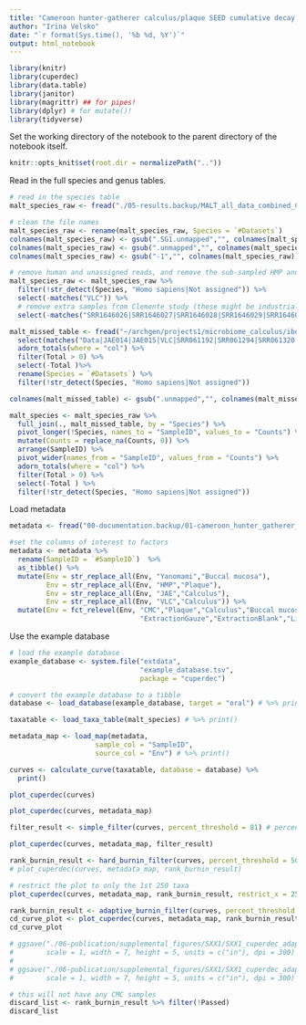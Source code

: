 ```yaml
---
title: "Cameroon hunter-gatherer calculus/plaque SEED cumulative decay curves"
author: "Irina Velsko"
date: "`r format(Sys.time(), '%b %d, %Y')`"
output: html_notebook
---
```


```r
library(knitr)
library(cuperdec)
library(data.table)
library(janitor)
library(magrittr) ## for pipes!
library(dplyr) # for mutate()!
library(tidyverse)
```

Set the working directory of the notebook to the parent directory of the 
notebook itself.  

```r
knitr::opts_knit$set(root.dir = normalizePath(".."))
```

Read in the full species and genus tables.
```r
# read in the species table
malt_species_raw <- fread("./05-results.backup/MALT_all_data_combined_Comparison_species_names.tsv")

# clean the file names
malt_species_raw <- rename(malt_species_raw, Species = `#Datasets`)
colnames(malt_species_raw) <- gsub(".SG1.unmapped","", colnames(malt_species_raw))
colnames(malt_species_raw) <- gsub(".unmapped","", colnames(malt_species_raw))
colnames(malt_species_raw) <- gsub("-1","", colnames(malt_species_raw))

# remove human and unassigned reads, and remove the sub-sampled HMP and JAE samples
malt_species_raw <- malt_species_raw %>% 
  filter(!str_detect(Species, "Homo sapiens|Not assigned")) %>%
  select(-matches("VLC")) %>%
  # remove extra samples from Clemente study (these might be industrial samples) 
  select(-matches("SRR1646026|SRR1646027|SRR1646028|SRR1646029|SRR1646034|SRR1646035|SRR1646036|SRR1646037"))

```

```r

malt_missed_table <- fread("~/archgen/projects1/microbiome_calculus/iberian/05-results.backup/Iberian_samples-controls_comparison_species.txt") %>%
  select(matches("Data|JAE014|JAE015|VLC|SRR061192|SRR061294|SRR061320|SRR061365|SRR061562|SRR062083|SRR062298|SRR062299|SRR063517|SRR1804664|SRR1804823|SRR512767|SRR513165|SRR513768|SRR513775|SRR513828|SRR514202|SRR514239|SRR514306|SRR514329")) %>%
  adorn_totals(where = "col") %>%
  filter(Total > 0) %>%
  select(-Total )%>%
  rename(Species = `#Datasets`) %>%
  filter(!str_detect(Species, "Homo sapiens|Not assigned"))

colnames(malt_missed_table) <- gsub(".unmapped","", colnames(malt_missed_table))

```

```r

malt_species <- malt_species_raw %>%
  full_join(., malt_missed_table, by = "Species") %>%
  pivot_longer(!Species, names_to = "SampleID", values_to = "Counts") %>%
  mutate(Counts = replace_na(Counts, 0)) %>%
  arrange(SampleID) %>%
  pivot_wider(names_from = "SampleID", values_from = "Counts") %>%
  adorn_totals(where = "col") %>%
  filter(Total > 0) %>%
  select(-Total ) %>%
  filter(!str_detect(Species, "Homo sapiens|Not assigned"))


```


Load metadata
```r

metadata <- fread("00-documentation.backup/01-cameroon_hunter_gatherer_metadata.tsv")

#set the columns of interest to factors
metadata <- metadata %>%
  rename(SampleID = `#SampleID`)  %>%
  as_tibble() %>%
  mutate(Env = str_replace_all(Env, "Yanomami","Buccal mucosa"),
         Env = str_replace_all(Env, "HMP","Plaque"),
         Env = str_replace_all(Env, "JAE","Calculus"),
         Env = str_replace_all(Env, "VLC","Calculus")) %>%
  mutate(Env = fct_relevel(Env, "CMC","Plaque","Calculus","Buccal mucosa","Saliva",
                                "ExtractionGauze","ExtractionBlank","LibraryBlank"))

```

Use the example database
```r
# load the example database
example_database <- system.file("extdata",
                                "example_database.tsv",
                                package = "cuperdec")

# convert the example database to a tibble
database <- load_database(example_database, target = "oral") # %>% print()

```

```r

taxatable <- load_taxa_table(malt_species) # %>% print()

```

```r
metadata_map <- load_map(metadata,
                     sample_col = "SampleID",
                     source_col = "Env") # %>% print()

```

```r
curves <- calculate_curve(taxatable, database = database) %>%
  print()

plot_cuperdec(curves)

```

```r
plot_cuperdec(curves, metadata_map)

```

```r

filter_result <- simple_filter(curves, percent_threshold = 81) # percent_threshold = 82 starts to color some of the CMC samples red

plot_cuperdec(curves, metadata_map, filter_result)

```

```r

rank_burnin_result <- hard_burnin_filter(curves, percent_threshold = 50, rank_burnin = 0.1) # percent_threshold = 50, rank_burnin = 0.4 allows the highest ExtractionBlank line to turn turquoise; percent_threshold = 81, rank_burnin 0.1-0.9 keeps all CMC turquoise and all ExtractionBlank red
# plot_cuperdec(curves, metadata_map, rank_burnin_result)

# restrict the plot to only the 1st 250 taxa
plot_cuperdec(curves, metadata_map, rank_burnin_result, restrict_x = 250)

```

```r

rank_burnin_result <- adaptive_burnin_filter(curves, percent_threshold = 53) # percent_threshold = 50 allows the highest ExtractionBlank line to turn turquoise; percent_threshold = 60 keeps the highest ExtractionBlank line red but turns one CMC sample line red; percent_threshold = 59 keeps all CMC turquoise and all ExtractionBlanks red; going higher turns more CMC red
cd_curve_plot <- plot_cuperdec(curves, metadata_map, rank_burnin_result, restrict_x = 150)
cd_curve_plot

# ggsave("./06-publication/supplemental_figures/SXX1/SXX1_cuperdec_adaptive_59pct.pdf", plot = cd_curve_plot, device = "pdf",
#        scale = 1, width = 7, height = 5, units = c("in"), dpi = 300)
# 
# ggsave("./06-publication/supplemental_figures/SXX1/SXX1_cuperdec_adaptive_59pct.png", plot = cd_curve_plot, device = "png",
#        scale = 1, width = 7, height = 5, units = c("in"), dpi = 300)

```

```r
# this will not have any CMC samples
discard_list <- rank_burnin_result %>% filter(!Passed)
discard_list

```
